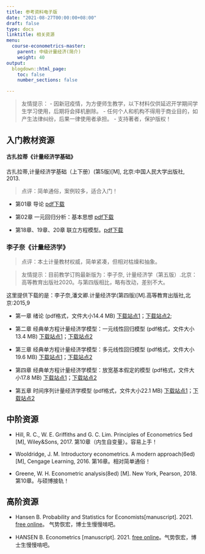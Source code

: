 ```yaml
---
title: 参考资料电子版
date: "2021-08-27T00:00:00+08:00"
draft: false
type: docs
linktitle: 相关资源
menu:
  course-econometrics-master:
    parent: 中级计量经济(简介)
    weight: 40
output:
  blogdown::html_page:
    toc: false
    number_sections: false

---
```


>友情提示：
    - 因新冠疫情，为方便师生教学，以下材料仅供延迟开学期间学生学习使用，后期将会择机删除。
    - 任何个人和机构不得用于商业目的，如产生法律纠纷，后果一律使用者承担。
    - 支持著者，保护版权！


## 入门教材资源

#### 古扎拉蒂《计量经济学基础》

古扎拉蒂,计量经济学基础（上下册）(第5版)[M], 北京:中国人民大学出版社, 2013. 

>点评：简单通俗，案例较多，适合入门！

- 第01章 导论 [pdf下载](https://d.seit2019.xyz/wp-content/uploads/2020/03/book-gujarati-chpt01-introduction.pdf)

- 第02章 一元回归分析：基本思想 [pdf下载](https://d.seit2019.xyz/wp-content/uploads/2020/03/book-gujarati-chpt02-simple-reg-basic.pdf)

- 第18章、19章、20章 联立方程模型。[pdf下载](/course-econometrics-master/material/Basic-Econometrics-5th-Gujarati.pdf)


### 李子奈《计量经济学》

> 点评：本土计量教材权威，简单紧凑，但相对枯燥和抽象。

> 友情提示：目前教学订购最新版为：李子奈, 计量经济学（第五版）.北京：高等教育出版社2020。与第四版相比，略有改动，差别不大。

这里提供下载的是：李子奈,潘文卿.计量经济学(第四版)[M].高等教育出版社,北京:2015,9



- 第一章 绪论 (pdf格式，文件大小14.4 MB)  [下载站点1](https://d.seit2019.xyz/wp-content/uploads/2020/03/book-v4-chpt1-intro.pdf)；[下载站点2](/course-econometrics/resource/book-v4-chpt1-intro.pdf);

- 第二章 经典单方程计量经济学模型：一元线性回归模型 (pdf格式，文件大小13.4 MB) [下载站点1](https://d.seit2019.xyz/wp-content/uploads/2020/03/book-v4-chpt2-simple-reg.pdf)；[下载站点2](/course-econometrics/resource/book-v4-chpt2-simple-reg.pdf)

- 第三章 经典单方程计量经济学模型：多元线性回归模型 (pdf格式，文件大小19.6 MB) [下载站点1](https://d.seit2019.xyz/wp-content/uploads/2020/03/book-v4-chpt3-multiple-reg.pdf)；[下载站点2](/course-econometrics/resource/book-v4-chpt3-multiple-reg.pdf)

- 第四章 经典单方程计量经济学模型：放宽基本假定的模型 (pdf格式，文件大小17.8 MB) [下载站点1](https://d.seit2019.xyz/wp-content/uploads/2020/03/book-v4-chpt4-relax-reg.pdf)；[下载站点2](/course-econometrics/resource/book-v4-chpt4-relax-reg.pdf)

- 第五章 时间序列计量经济学模型 (pdf格式，文件大小22.1 MB) [下载站点1](https://d.seit2019.xyz/wp-content/uploads/2020/03/book-v4-chpt5-time-series.pdf)；[下载站点2](/course-econometrics/resource/book-v4-chpt5-time-series.pdf)

## 中阶资源

- Hill, R. C., W. E. Griffiths and G. C. Lim. Principles of Econometrics 5ed [M], Wiley&Sons, 2017. 第10章（内生自变量）。容易上手！


- Wooldridge, J. M. Introductory econometrics. A modern approach(6ed) [M], Cengage Learning, 2016. 第16章。相对简单通俗！

- Greene, W. H. Econometric analysis(8ed) [M]. New York, Pearson, 2018. 第10章。与硕博接轨！

## 高阶资源

- Hansen B. Probability and Statistics for Economists[manuscript]. 2021. [free online](https://www.ssc.wisc.edu/~bhansen/probability/)。 气势恢宏，博士生慢慢啃吧。

- HANSEN B. Econometrics [manuscript]. 2021. [free online](https://www.ssc.wisc.edu/~bhansen/econometrics/)。气势恢宏，博士生慢慢啃吧。

